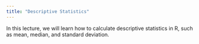 ```yaml
---
title: "Descriptive Statistics"
---
```


In this lecture, we will learn how to calculate descriptive statistics in R, such as mean, median, and standard deviation.
